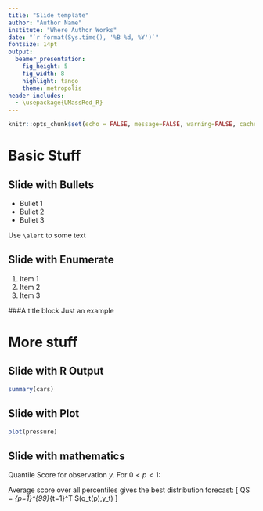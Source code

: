 ```yaml
---
title: "Slide template"
author: "Author Name"
institute: "Where Author Works"
date: "`r format(Sys.time(), '%B %d, %Y')`"
fontsize: 14pt
output:
  beamer_presentation:
    fig_height: 5
    fig_width: 8
    highlight: tango
    theme: metropolis
header-includes:
  - \usepackage{UMassRed_R}
---
```


```r
knitr::opts_chunk$set(echo = FALSE, message=FALSE, warning=FALSE, cache=TRUE, dev.args=list(bg=grey(0.9), pointsize=11))
```

# Basic Stuff

## Slide with Bullets

- Bullet 1
- Bullet 2
- Bullet 3

Use `\alert` to \alert{highlight} some text

## Slide with Enumerate

1. Item 1
2. Item 2
3. Item 3

###A title block
Just an example

# More stuff

## Slide with R Output

```r
summary(cars)
```

## Slide with Plot

```r
plot(pressure)
```


## Slide with mathematics

  Quantile Score for observation $y$.   For $0<p<1$:

  \begin{block}{}
    \[
      S(y_t,q_t(p)) = \left\{
      \begin{array}{rl}
      p(y_t-q_t(p)) & \text{if $y_t \ge q_t(p)$}\\
      (1-p)(q_t(p)-y_t) & \text{if $y_t < q_t(p)$}
      \end{array}\right.
    \]
  \end{block}
 
 Average score over all percentiles gives the best distribution forecast:
    \[
    QS = \frac{1}{99T}\sum_{p=1}^{99}\sum_{t=1}^T S(q_t(p),y_t)
    \]
 
